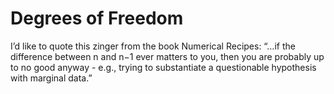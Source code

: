 # Degrees of Freedom {#dof}



I'd like to quote this zinger from the book Numerical Recipes: "...if the difference between n and n−1 ever matters to you, then you are probably up to no good anyway - e.g., trying to substantiate a questionable hypothesis with marginal data."